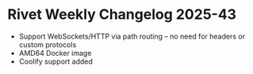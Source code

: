 
# Rivet Weekly Changelog 2025-43

- Support WebSockets/HTTP via path routing – no need for headers or custom protocols
- AMD64 Docker image
- Coolify support added
